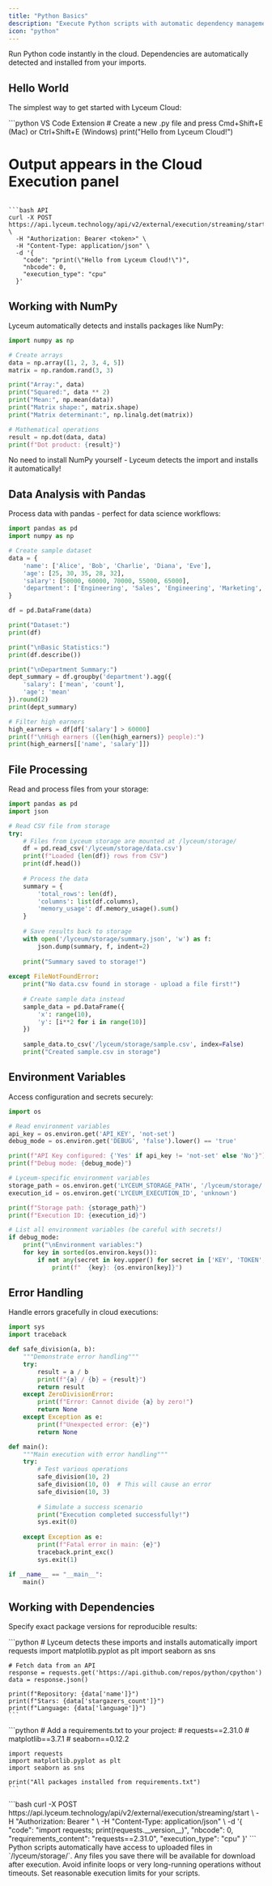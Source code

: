 ```yaml
---
title: "Python Basics"
description: "Execute Python scripts with automatic dependency management"
icon: "python"
---
```


<Info>
  Run Python code instantly in the cloud. Dependencies are automatically detected and installed from your imports.
</Info>

## Hello World

The simplest way to get started with Lyceum Cloud:

<CodeGroup>
```python VS Code Extension
# Create a new .py file and press Cmd+Shift+E (Mac) or Ctrl+Shift+E (Windows)
print("Hello from Lyceum Cloud!")

# Output appears in the Cloud Execution panel
```

```bash API
curl -X POST https://api.lyceum.technology/api/v2/external/execution/streaming/start \
  -H "Authorization: Bearer <token>" \
  -H "Content-Type: application/json" \
  -d '{
    "code": "print(\"Hello from Lyceum Cloud!\")",
    "nbcode": 0,
    "execution_type": "cpu"
  }'
```
</CodeGroup>

## Working with NumPy

Lyceum automatically detects and installs packages like NumPy:

```python
import numpy as np

# Create arrays
data = np.array([1, 2, 3, 4, 5])
matrix = np.random.rand(3, 3)

print("Array:", data)
print("Squared:", data ** 2)
print("Mean:", np.mean(data))
print("Matrix shape:", matrix.shape)
print("Matrix determinant:", np.linalg.det(matrix))

# Mathematical operations
result = np.dot(data, data)
print(f"Dot product: {result}")
```

<Tip>
  No need to install NumPy yourself - Lyceum detects the import and installs it automatically!
</Tip>

## Data Analysis with Pandas

Process data with pandas - perfect for data science workflows:

```python
import pandas as pd
import numpy as np

# Create sample dataset
data = {
    'name': ['Alice', 'Bob', 'Charlie', 'Diana', 'Eve'],
    'age': [25, 30, 35, 28, 32],
    'salary': [50000, 60000, 70000, 55000, 65000],
    'department': ['Engineering', 'Sales', 'Engineering', 'Marketing', 'Sales']
}

df = pd.DataFrame(data)

print("Dataset:")
print(df)

print("\nBasic Statistics:")
print(df.describe())

print("\nDepartment Summary:")
dept_summary = df.groupby('department').agg({
    'salary': ['mean', 'count'],
    'age': 'mean'
}).round(2)
print(dept_summary)

# Filter high earners
high_earners = df[df['salary'] > 60000]
print(f"\nHigh earners ({len(high_earners)} people):")
print(high_earners[['name', 'salary']])
```

## File Processing

Read and process files from your storage:

```python
import pandas as pd
import json

# Read CSV file from storage
try:
    # Files from Lyceum storage are mounted at /lyceum/storage/
    df = pd.read_csv('/lyceum/storage/data.csv')
    print(f"Loaded {len(df)} rows from CSV")
    print(df.head())
    
    # Process the data
    summary = {
        'total_rows': len(df),
        'columns': list(df.columns),
        'memory_usage': df.memory_usage().sum()
    }
    
    # Save results back to storage
    with open('/lyceum/storage/summary.json', 'w') as f:
        json.dump(summary, f, indent=2)
    
    print("Summary saved to storage!")
    
except FileNotFoundError:
    print("No data.csv found in storage - upload a file first!")
    
    # Create sample data instead
    sample_data = pd.DataFrame({
        'x': range(10),
        'y': [i**2 for i in range(10)]
    })
    
    sample_data.to_csv('/lyceum/storage/sample.csv', index=False)
    print("Created sample.csv in storage")
```

## Environment Variables

Access configuration and secrets securely:

```python
import os

# Read environment variables
api_key = os.environ.get('API_KEY', 'not-set')
debug_mode = os.environ.get('DEBUG', 'false').lower() == 'true'

print(f"API Key configured: {'Yes' if api_key != 'not-set' else 'No'}")
print(f"Debug mode: {debug_mode}")

# Lyceum-specific environment variables
storage_path = os.environ.get('LYCEUM_STORAGE_PATH', '/lyceum/storage/')
execution_id = os.environ.get('LYCEUM_EXECUTION_ID', 'unknown')

print(f"Storage path: {storage_path}")
print(f"Execution ID: {execution_id}")

# List all environment variables (be careful with secrets!)
if debug_mode:
    print("\nEnvironment variables:")
    for key in sorted(os.environ.keys()):
        if not any(secret in key.upper() for secret in ['KEY', 'TOKEN', 'SECRET', 'PASSWORD']):
            print(f"  {key}: {os.environ[key]}")
```

## Error Handling

Handle errors gracefully in cloud executions:

```python
import sys
import traceback

def safe_division(a, b):
    """Demonstrate error handling"""
    try:
        result = a / b
        print(f"{a} / {b} = {result}")
        return result
    except ZeroDivisionError:
        print(f"Error: Cannot divide {a} by zero!")
        return None
    except Exception as e:
        print(f"Unexpected error: {e}")
        return None

def main():
    """Main execution with error handling"""
    try:
        # Test various operations
        safe_division(10, 2)
        safe_division(10, 0)  # This will cause an error
        safe_division(10, 3)
        
        # Simulate a success scenario
        print("Execution completed successfully!")
        sys.exit(0)
        
    except Exception as e:
        print(f"Fatal error in main: {e}")
        traceback.print_exc()
        sys.exit(1)

if __name__ == "__main__":
    main()
```

## Working with Dependencies

Specify exact package versions for reproducible results:

<Tabs>
  <Tab title="Automatic Detection">
    ```python
    # Lyceum detects these imports and installs automatically
    import requests
    import matplotlib.pyplot as plt
    import seaborn as sns
    
    # Fetch data from an API
    response = requests.get('https://api.github.com/repos/python/cpython')
    data = response.json()
    
    print(f"Repository: {data['name']}")
    print(f"Stars: {data['stargazers_count']}")
    print(f"Language: {data['language']}")
    ```
  </Tab>

  <Tab title="Explicit Requirements">
    ```python
    # Add a requirements.txt to your project:
    # requests==2.31.0
    # matplotlib==3.7.1
    # seaborn==0.12.2
    
    import requests
    import matplotlib.pyplot as plt
    import seaborn as sns
    
    print("All packages installed from requirements.txt")
    ```
  </Tab>

  <Tab title="API with Requirements">
    ```bash
    curl -X POST https://api.lyceum.technology/api/v2/external/execution/streaming/start \
      -H "Authorization: Bearer <token>" \
      -H "Content-Type: application/json" \
      -d '{
        "code": "import requests; print(requests.__version__)",
        "nbcode": 0,
        "requirements_content": "requests==2.31.0",
        "execution_type": "cpu"
      }'
    ```
  </Tab>
</Tabs>

<Note>
  Python scripts automatically have access to uploaded files in `/lyceum/storage/`. Any files you save there will be available for download after execution.
</Note>

<Warning>
  Avoid infinite loops or very long-running operations without timeouts. Set reasonable execution limits for your scripts.
</Warning>